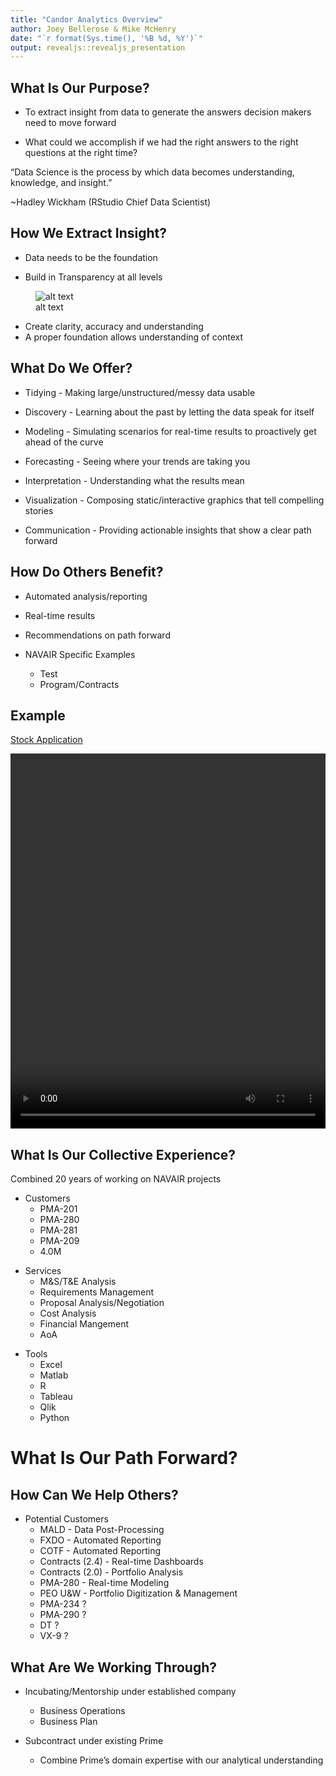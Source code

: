```yaml
---
title: "Candor Analytics Overview"
author: Joey Bellerose & Mike McHenry
date: "`r format(Sys.time(), '%B %d, %Y')`"
output: revealjs::revealjs_presentation
---
```


## What Is Our Purpose?

- To extract insight from data to generate the answers decision makers need to move forward

- What could we accomplish if we had the right answers to the right questions at the right time?

"Data Science is the process by which data becomes understanding, knowledge, and insight."

~Hadley Wickham (RStudio Chief Data Scientist)


## How We Extract Insight?

- Data needs to be the foundation

- Build in Transparency at all levels

![alt text](TransparencyEdit.png)



<aside class="notes">
- Create clarity, accuracy and understanding
- A proper foundation allows understanding of context
</aside>

  

## What Do We Offer?

- Tidying - Making large/unstructured/messy data usable

- Discovery - Learning about the past by letting the data speak for itself

- Modeling - Simulating scenarios for real-time results to proactively get ahead of the curve

- Forecasting - Seeing where your trends are taking you

- Interpretation - Understanding what the results mean

- Visualization - Composing static/interactive graphics that tell compelling stories

- Communication - Providing actionable insights that show a clear path forward

## How Do Others Benefit?

- Automated analysis/reporting

- Real-time results

- Recommendations on path forward

- NAVAIR Specific Examples
  - Test
  - Program/Contracts

## Example

<a href = "https://bellerosejoey.shinyapps.io/StockApp/">Stock Application</a>

<video width="100%" height="600" controls id="video">
<source src="Stock App 2018.07.24.mp4" type="video/mp4" >
</video>


## What Is Our Collective Experience?

Combined 20 years of working on NAVAIR projects

<div class="container">

<div class="col">
- Customers
  - PMA-201
  - PMA-280
  - PMA-281
  - PMA-209
  - 4.0M
</div>


<div class="col">  
- Services
  - M&S/T&E Analysis
  - Requirements Management
  - Proposal Analysis/Negotiation
  - Cost Analysis
  - Financial Mangement
  - AoA
</div>
  
<div class="col">
- Tools
  - Excel
  - Matlab
  - R
  - Tableau
  - Qlik
  - Python
</div>
</div>


# What Is Our Path Forward?

## How Can We Help Others?
- Potential Customers
  - MALD - Data Post-Processing
  - FXDO - Automated Reporting
  - COTF - Automated Reporting
  - Contracts (2.4) - Real-time Dashboards
  - Contracts (2.0) - Portfolio Analysis
  - PMA-280 - Real-time Modeling
  - PEO U&W - Portfolio Digitization & Management
  - PMA-234 ?
  - PMA-290 ?
  - DT ?
  - VX-9 ?

## What Are We Working Through?
- Incubating/Mentorship under established company

  - Business Operations
  - Business Plan

- Subcontract under existing Prime

  - Combine Prime's domain expertise with our analytical understanding


<script>
document.querySelector('video').playbackRate = 0.5
</script>